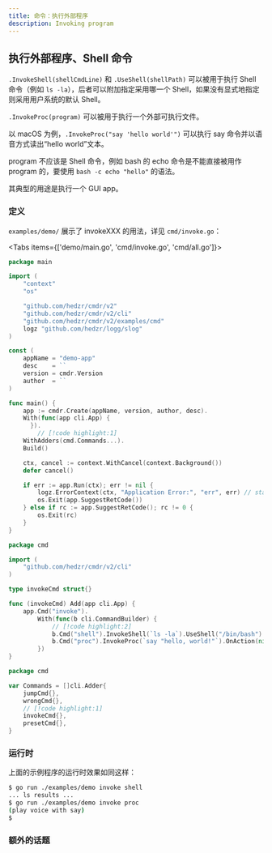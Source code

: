 ```yaml
---
title: 命令：执行外部程序
description: Invoking program
---
```


## 执行外部程序、Shell 命令

`.InvokeShell(shellCmdLine)` 和 `.UseShell(shellPath)` 可以被用于执行 Shell 命令（例如 `ls -la`），后者可以附加指定采用哪一个 Shell，如果没有显式地指定则采用用户系统的默认 Shell。

`.InvokeProc(program)` 可以被用于执行一个外部可执行文件。

以 macOS 为例，`.InvokeProc("say 'hello world'")` 可以执行 say 命令并以语音方式读出“hello world”文本。

program 不应该是 Shell 命令，例如 bash 的 echo 命令是不能直接被用作 program 的，要使用 `bash -c echo "hello"` 的语法。

其典型的用途是执行一个 GUI app。

### 定义

`examples/demo/` 展示了 invokeXXX 的用法，详见 `cmd/invoke.go`：

<Tabs items={['demo/main.go', 'cmd/invoke.go', 'cmd/all.go']}>

<Tab key="demo/main.go">

```go title=demo/main.go
package main

import (
	"context"
	"os"

	"github.com/hedzr/cmdr/v2"
	"github.com/hedzr/cmdr/v2/cli"
	"github.com/hedzr/cmdr/v2/examples/cmd"
	logz "github.com/hedzr/logg/slog"
)

const (
	appName = "demo-app"
	desc    = ``
	version = cmdr.Version
	author  = ``
)

func main() {
	app := cmdr.Create(appName, version, author, desc).
    With(func(app cli.App) {
	  }).
		// [!code highlight:1]
    WithAdders(cmd.Commands...).
    Build()

	ctx, cancel := context.WithCancel(context.Background())
	defer cancel()

	if err := app.Run(ctx); err != nil {
		logz.ErrorContext(ctx, "Application Error:", "err", err) // stacktrace if in debug mode/build
		os.Exit(app.SuggestRetCode())
	} else if rc := app.SuggestRetCode(); rc != 0 {
		os.Exit(rc)
	}
}
```

</Tab>

<Tab key="cmd/invoke.go">

```go title=cmd/invoke.go
package cmd

import (
	"github.com/hedzr/cmdr/v2/cli"
)

type invokeCmd struct{}

func (invokeCmd) Add(app cli.App) {
	app.Cmd("invoke").
		With(func(b cli.CommandBuilder) {
			// [!code highlight:2]
			b.Cmd("shell").InvokeShell(`ls -la`).UseShell("/bin/bash").OnAction(nil).Build()
			b.Cmd("proc").InvokeProc(`say "hello, world!"`).OnAction(nil).Build()
		})
}
```

</Tab>
<Tab key="cmd/all.go">

```go title=cmd/all.go
package cmd

var Commands = []cli.Adder{
	jumpCmd{},
	wrongCmd{},
	// [!code highlight:1]
	invokeCmd{},
	presetCmd{},
}
```

</Tab>
</Tabs>

### 运行时

上面的示例程序的运行时效果如同这样：

```bash
$ go run ./examples/demo invoke shell
... ls results ...
$ go run ./examples/demo invoke proc
(play voice with say)
$
```

### 额外的话题

<Cards>
  <Card title="Command" href="../g31-command" />
  <Card title="Command: Invokes" href="../g35-cmd-invokes" />
  <Card title="Command: Preset Args" href="../g36-cmd-preset-args" />
  <Card title="Command: Redirect To" href="../g37-cmd-redirect-to" />
  <Card title="Command: Dynamic Cmd" href="../g40-cmd-dyncmd" />
  <Card
    title="Command: Dynamic Cmd From Config"
    href="../g41-cmd-dyncmd-from-config"
  />
  <Card title="Command: Event Handlers" href="../g49-cmd-events" />
</Cards>
